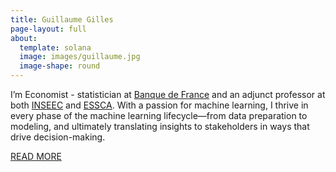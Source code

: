 ```yaml
---
title: Guillaume Gilles
page-layout: full
about:
  template: solana
  image: images/guillaume.jpg
  image-shape: round
---
```


I’m Economist - statistician at [Banque de France](https://www.banque-france.fr/en)
and an adjunct professor at both [INSEEC](https://www.inseec.com/en/)
and [ESSCA](https://www.essca.fr/en). With a passion for machine learning,
I thrive in every phase of the machine learning lifecycle—from data
preparation to modeling, and ultimately translating insights to
stakeholders in ways that drive decision-making.

[READ MORE](about.qmd)